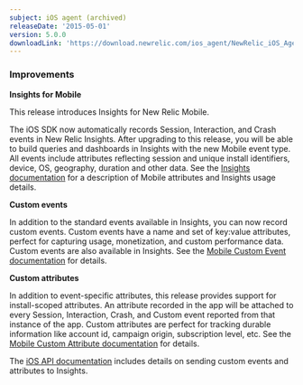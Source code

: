 ```yaml
---
subject: iOS agent (archived)
releaseDate: '2015-05-01'
version: 5.0.0
downloadLink: 'https://download.newrelic.com/ios_agent/NewRelic_iOS_Agent_5.0.0.zip'
---
```


### Improvements

**Insights for Mobile**

This release introduces Insights for New Relic Mobile. 

The iOS SDK now automatically records Session, Interaction, and Crash events in New Relic Insights. After upgrading to this release, you will be able to build queries and dashboards in Insights with the new Mobile event type. All events include attributes reflecting session and unique install identifiers, device, OS, geography, duration and other data. See the [Insights documentation](/docs/insights/new-relic-insights/decorating-events/insights-attributes#mobile-defaults) for a description of Mobile attributes and Insights usage details.

**Custom events**

In addition to the standard events available in Insights, you can now record custom events. Custom events have a name and set of key:value attributes, perfect for capturing usage, monetization, and custom performance data. Custom events are also available in Insights. See the [Mobile Custom Event documentation](/docs/insights/new-relic-insights/adding-querying-data/custom-attributes-events-new-relic-mobile#What-are-events-in-New-Relic-Mobile?) for details.

**Custom attributes**

In addition to event-specific attributes, this release provides support for install-scoped attributes. An attribute recorded in the app will be attached to every Session, Interaction, Crash, and Custom event reported from that instance of the app. Custom attributes are perfect for tracking durable information like account id, campaign origin, subscription level, etc. See the [Mobile Custom Attribute documentation](/docs/insights/new-relic-insights/adding-querying-data/custom-attributes-events-new-relic-mobile#What-are-attributes?) for details. 

The [iOS API documentation](/docs/mobile-monitoring/mobile-sdk-api/new-relic-mobile-sdk-api/working-ios-sdk-api#custom-att-events) includes details on sending custom events and attributes to Insights.
